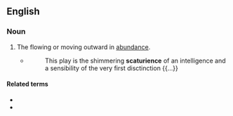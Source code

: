 ==English==

===Noun===
{{en-noun|~}}

# {{lb|en|rare}} The flowing or moving outward in [[abundance]].
#* {{rfdate||and other bibliographic details}} {{w|Edmund Wilson}}
#*: This play is the shimmering '''scaturience''' of an intelligence and a sensibility of the very first disctinction {{...}}

====Related terms====
* {{l|en|scaturient}}
* {{l|en|shad}}